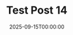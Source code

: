 ---
title: "Test Post 14"
date: "2025-09-15T00:00:00"
tags: ["devlog", "misc"]
draft: false
slug: "test-post-14"
---